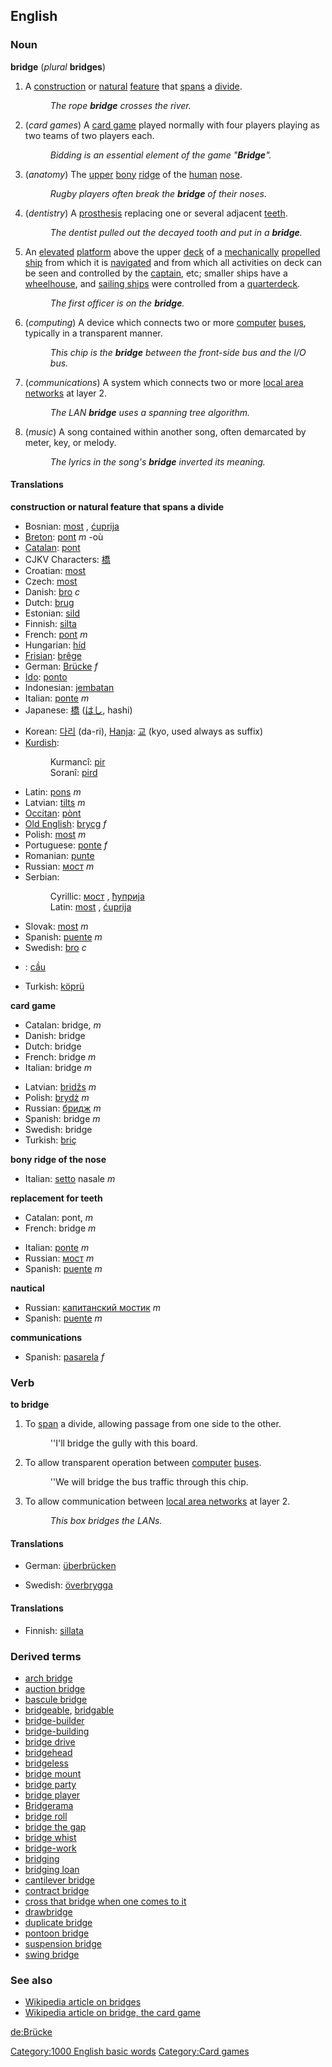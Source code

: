 ==English==
[[Category:1000 English basic words]]
[[Category:Card games]]
===Noun===
'''bridge''' (''plural'' '''bridges''')

#A [[construction]] or [[natural]] [[feature]] that [[span]]s a [[divide]].
#: ''The rope '''bridge''' crosses the river.''
#(''card games'') A [[card game]] played normally with four players playing as two teams of two players each.
#: ''Bidding is an essential element of the game "'''Bridge'''".''
#(''anatomy'') The [[upper]] [[bony]] [[ridge]] of the [[human]] [[nose]].
#: ''Rugby players often break the '''bridge''' of their noses.''
#(''dentistry'') A [[prosthesis]] replacing one or several adjacent [[tooth|teeth]].
#: ''The dentist pulled out the decayed tooth and put in a '''bridge'''.''
#{{nautical}} An [[elevated]] [[platform]] above the upper [[deck]] of a [[mechanically]] [[propel]]led [[ship]] from which it is [[navigate]]d and from which all activities on deck can be seen and controlled by the [[captain]], etc; smaller ships have a [[wheelhouse]], and [[sailing ship]]s were controlled from a [[quarterdeck]].
#: ''The first officer is on the '''bridge'''.''
#(''computing'') A device which connects two or more [[computer]] [[bus|buses]], typically in a transparent manner.
#: ''This chip is the '''bridge''' between the front-side bus and the I/O bus.''
#(''communications'') A system which connects two or more [[LAN|local area networks]] at layer 2.
#: ''The LAN '''bridge''' uses a spanning tree algorithm.''
#(''music'') A song contained within another song, often demarcated by meter, key, or melody.
#: ''The lyrics in the song's '''bridge''' inverted its meaning.''

====Translations====

'''construction or natural feature that spans a divide'''
{{top}}
*Bosnian: [[most#Bosnian|most]] {{m}}, [[ćuprija]] {{f}}
*[[Breton]]: [[pont#Breton|pont]] ''m'' -où
*[[Catalan]]: [[pont#Catalan|pont]]
*CJKV Characters: [[橋]]
*Croatian: [[most]] {{m}}
*Czech: [[most#Czech|most]]
*Danish: [[bro]] ''c''
*Dutch: [[brug]]
*Estonian: [[sild]]
*Finnish: [[silta]]
*French: [[pont]] ''m''
*Hungarian: [[híd]]
*[[Frisian]]: [[brêge]]
*German: [[Brücke]] ''f''
*[[w:Ido|Ido]]: [[ponto]]
*Indonesian: [[jembatan]]
*Italian: [[ponte#Italian|ponte]] ''m''
*Japanese: [[橋]] ([[はし]], hashi)
{{mid}}
*Korean: [[다리]] (da-ri), [[Hanja]]: [[교]] (kyo, used always as suffix)
*[[Kurdish]]:
*:Kurmancî: [[pir]]
*:Soranî: [[pird]]
*Latin: [[pons]] ''m''
*Latvian: [[tilts#Latvian|tilts]] ''m''
*[[Occitan]]: [[pònt]]
*[[Old English]]: [[brycg]] ''f''
*Polish: [[most#Polish|most]] ''m''
*Portuguese: [[ponte#Portuguese|ponte]] ''f''
*Romanian: [[punte]]
*Russian: [[мост]] ''m''
*Serbian:
*:Cyrillic: [[мост]] {{m}}, [[ћуприја]] {{f}}
*:Latin: [[most#Serbian|most]] {{m}}, [[ćuprija#Serbian|ćuprija]] {{f}}
*Slovak: [[most#Slovak|most]] ''m''
*Spanish: [[puente]] ''m''
*Swedish: [[bro#Swedish|bro]] ''c''
*{{vi}}: [[cầu]]
*Turkish: [[köprü]]
{{bottom}}

'''card game'''
{{top}}
*Catalan: bridge, ''m''
*Danish: bridge
*Dutch: bridge
*French: bridge ''m''
*Italian: bridge ''m''
{{mid}}
*Latvian: [[bridžs]] ''m''
*Polish: [[brydż]] ''m''
*Russian: [[бридж]] ''m''
*Spanish: bridge ''m''
*Swedish: bridge
*Turkish: [[briç]]
{{bottom}}

'''bony ridge of the nose'''
{{top}}
*Italian: [[setto]] nasale ''m''
{{mid}}
{{bottom}}

'''replacement for teeth'''
{{top}}
*Catalan: pont, ''m''
*French: bridge ''m''
{{mid}}
*Italian: [[ponte]] ''m''
*Russian: [[мост]] ''m''
*Spanish: [[puente]] ''m''
{{bottom}}

'''nautical'''
{{top}}
{{mid}}
*Russian: [[капитанский мостик]] ''m''
*Spanish: [[puente]] ''m''
{{bottom}}

'''communications'''
{{top}}
{{mid}}
*Spanish: [[pasarela]] ''f''
{{bottom}}

===Verb===
'''to bridge'''

# To [[span]] a divide, allowing passage from one side to the other.
#: ''I'll bridge the gully with this board.
# To allow transparent operation between [[computer]] [[buses]].
#: ''We will bridge the bus traffic through this chip.
# To allow communication between [[LAN|local area networks]] at layer 2.
#: ''This box bridges the LANs.''

====Translations====
{{top}}
*German: [[überbrücken]]
{{mid}}
*Swedish: [[överbrygga]]
{{bottom}}

====Translations====
{{checktrans}}
*Finnish: [[sillata]]


===Derived terms===
*[[arch bridge]]
*[[auction bridge]]
*[[bascule bridge]]
*[[bridgeable]], [[bridgable]]
*[[bridge-builder]]
*[[bridge-building]]
*[[bridge drive]]
*[[bridgehead]]
*[[bridgeless]]
*[[bridge mount]]
*[[bridge party]]
*[[bridge player]]
*[[Bridgerama]]
*[[bridge roll]]
*[[bridge the gap]]
*[[bridge whist]]
*[[bridge-work]]
*[[bridging]]<!--noun with various meanings-->
*[[bridging loan]]
*[[cantilever bridge]]
*[[contract bridge]]
*[[cross that bridge when one comes to it]]
*[[drawbridge]]
*[[duplicate bridge]]
*[[pontoon bridge]]
*[[suspension bridge]]
*[[swing bridge]]

===See also===
*[[w:Bridge|Wikipedia article on bridges]]
*[[w:Contract_bridge_(card_game)|Wikipedia article on bridge, the card game]]

[[de:Brücke]]